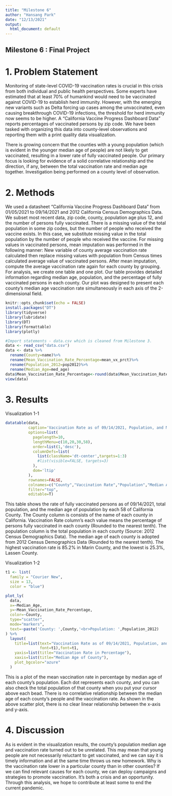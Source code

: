 ```yaml
---
title: "Milestone 6"
author: "Hansang Park"
date: "12/13/2021"
output:
  html_document: default
---
```


## Milestone 6 : Final Project

# 1. Problem Statement

Monitoring of state-level COVID-19 vaccination rates is crucial in this crisis from both individual and public health perspectives. Some experts have estimated that at least 70% of humankind would need to be vaccinated against COVID-19 to establish herd immunity. However, with the emerging new variants such as Delta forcing up cases among the unvaccinated, even causing breakthrough COVID-19 infections, the threshold for herd immunity now seems to be higher. A “California Vaccine Progress Dashboard Data” reports percentages of vaccinated persons by zip code. We have been tasked with organizing this data into county-level observations and reporting them with a print quality data visualization.

There is growing concern that the counties with a young population (which is evident in the younger median age of people) are not likely to get vaccinated, resulting in a lower rate of fully vaccinated people. Our primary focus is looking for evidence of a solid correlative relationship and the direction, if any, between the total vaccination rate and median age together. Investigation being performed on a county level of observation.

# 2. Methods

We used a datasheet “California Vaccine Progress Dashboard Data” from 01/05/2021 to 09/14/2021 and 2012 California Census Demographics Data. We subset most recent data, zip code, county, population age plus 12, and the number of persons fully vaccinated. There is a missing value of the total population in some zip codes, but the number of people who received the vaccine exists. In this case, we substitute missing value in the total population by the number of people who received the vaccine. For missing values in vaccinated persons, mean imputation was performed in the following manner: New variable of county average vaccination rate calculated then replace missing values with population from Census times calculated average value of vaccinated persons. After mean imputation, compute the average vaccination rate again for each county by grouping. For analysis, we create one table and one plot. Our table provides detailed information regarding median age, population, and the percentage of fully vaccinated persons in each county. Our plot was designed to present each county’s median age vaccination rate simultaneously in each axis of the 2-dimensional field.

```r
knitr::opts_chunk$set(echo = FALSE)
install.packages("DT")
library(tidyverse)
library(lubridate)
library(DT)
library(formattable)
library(plotly)

#Import statements - data.csv which is cleaned from Milestone 3.
data <- read_csv("data.csv")
data <- data %>%
  rename(County=name)%>%
  rename(Mean_Vaccination_Rate_Percentage=mean_vx_prct)%>%
  rename(Population_2012=pop2012)%>%
  rename(Median_Age=med_age)
data$Mean_Vaccination_Rate_Percentage<-round(data$Mean_Vaccination_Rate_Percentage,digits=1)
view(data)

```


\newpage

# 3. Results
Visualization 1-1

```r
datatable(data,
          caption='Vaccination Rate as of 09/14/2021, Population, and Median Age by California County',
          options=list(
            pagelength=10,
            lengthMenu=c(10,20,30,58),
            order=list(1,'desc'),
            columnDefs=list(
              list(className='dt-center',targets=1:3)
              #list(visible=FALSE, targets=3)
            ),
            dom='ltip'
          ),
          rownames=FALSE,
          colnames=c("County","Vaccination Rate","Population","Median Age"),
          filter="top",
          editable=T)
```
This table shows the rate of fully vaccinated persons as of 09/14/2021, total population, and the median age of population by each 58 of California County. The County column is consists of the name of each county in California. Vaccination Rate column's each value means the percentage of persons fully vaccinated in each county (Rounded to the nearest tenth). The population column is the total population in each county (Source: 2012 Census Demographics Data). The median age of each county is adopted from 2012 Census Demographics Data (Rounded to the nearest tenth). The highest vaccination rate is 85.2% in Marin County, and the lowest is 25.3%, Lassen County.


\newpage

Visualization 1-2

```r
t1 <- list(
  family = "Courier New",
  size = 13,
  color = "blue")

plot_ly(
  data,
  x=~Median_Age,
  y=~Mean_Vaccination_Rate_Percentage,
  color=~County,
  type="scatter",
  mode="markers",
  text=~paste('County: ',County,'<br>Population: ',Population_2012)
) %>%
  layout(
    title=list(text="Vaccination Rate as of 09/14/2021, Population, and Median Age by California County",
               font=t1),font=t1,
    yaxis=list(title="Vaccination Rate in Percentage"),
    xaxis=list(title="Median Age of County"),
    plot_bgcolor="azure"
  )
```
This is a plot of the mean vaccination rate in percentage by median age of each county's population. Each dot represents each county, and you can also check the total population of that county when you put your cursor above each bead. There is no correlative relationship between the median age of each county's people and the vaccination rate. As shown in the above scatter plot, there is no clear linear relationship between the x-axis and y-axis.

\newpage

# 4. Discussion

As is evident in the visualization results, the county's population median age and vaccination rate turned out to be unrelated. This may mean that young people are not necessarily reluctant to get vaccinated, and we can say it is timely information and at the same time throws us new homework. Why is the vaccination rate lower in a particular county than in other counties? If we can find relevant causes for each county, we can deploy campaigns and strategies to promote vaccination. It's both a crisis and an opportunity. Through this analysis, we hope to contribute at least some to end the current pandemic.
